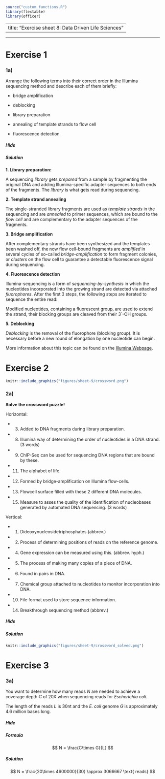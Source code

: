```r
source("custom_functions.R")
library(flextable)
library(officer)

```

---
title: "Exercise sheet 8: Data Driven Life Sciences"
---

---------------------------------

# Exercise 1


### 1a)
::: {.question data-latex=""}
Arrange the following terms into their correct order in the Illumina sequencing method and describe each of them briefly:

- bridge amplification

- deblocking

- library preparation

- annealing of template strands to flow cell

- fluorescence detection
::: 

#### {.tabset}

##### Hide

##### Solution
::: {.answer data-latex=""}

**1. Library preparation:**

A sequencing *library* gets *prepared* from a sample by fragmenting the original DNA and adding Illumina-specific adapter sequences to both ends of the fragments. The *library* is what gets read during sequencing.

**2. Template strand annealing**

The single-stranded library fragments are used as *template strands* in the sequencing and are *annealed* to primer sequences, which are bound to the *flow cell* and are complementary to the adapter sequences of the fragments.

**3. Bridge amplification**

After complementary strands have been synthesized and the templates been washed off, the now flow cell-bound fragments are *amplified* in several cycles of so-called *bridge-amplification* to form fragment colonies, or *clusters* on the flow cell to guarantee a detectable fluorescence signal during sequencing. 

**4. Fluorescence detection**

Illumina-sequencing is a form of *sequencing-by-synthesis* in which the nucleotides incorporated into the growing strand are detected via attached *fluorophores*. After the first $3$ steps, the following steps are iterated to sequence the entire read:

Modified nucleotides, containing a fluorescent group, are used to extend the strand, their blocking groups are cleaved from their 3`-OH groups.

**5. Deblocking**

*Deblocking* is the removal of the fluorophore (blocking group). It is necessary before a new round of elongation by one nucleotide can begin.


More information about this topic can be found on the [Illumina Webpage](https://www.illumina.com/science/technology/next-generation-sequencing/sequencing-technology.html).
::: 
#### {-}

# Exercise 2

```r
knitr::include_graphics("figures/sheet-9/crossword.png")
```

### 2a)
::: {.question data-latex=""}

**Solve the crossword puzzle!**

Horizontal:

- 3. Added to DNA fragments during library preparation.

- 8. Illumina way of determining the order of nucleotides in a DNA strand. (3 words)

- 9. ChIP-Seq can be used for sequencing DNA regions that are bound by these.

- 11. The alphabet of life.

- 12. Formed by bridge-amplification on Illumina flow-cells.

- 13. Flowcell surface filled with these 2 different DNA molecules.

- 15. Measure to asses the quality of the identification of nucleobases generated by automated DNA sequencing. (3 words)


Vertical:

- 1. Dideoxynucleosidetriphosphates (abbrev.)

- 2. Process of determining positions of reads on the reference genome.

- 4. Gene expression can be measured using this. (abbrev. hyph.)

- 5. The process of making many copies of a piece of DNA.

- 6. Found in pairs in DNA.

- 7. Chemical group attached to nucleotides to monitor incorporation into DNA.

- 10. File format used to store sequence information.

- 14. Breakthrough sequencing method (abbrev.)

::: 

#### {.tabset}

##### Hide

##### Solution
::: {.answer data-latex=""}
```r
knitr::include_graphics("figures/sheet-9/crossword_solved.png")
```
::: 
#### {-}

# Exercise 3

#### {.tabset}

### 3a)
::: {.question data-latex=""}
You want to determine how many reads $N$ are needed to achieve a coverage depth $C$ of 20X when sequencing reads for *Escherichia coli*.

The length of the reads $L$ is 30nt and the *E. coli* genome $G$ is approximately 4.6 million bases long.
::: 

#### {.tabset}

##### Hide

##### Formula
::: {.answer data-latex=""}
$$
N = \frac{C\times G}{L}
$$
::: 

##### Solution
::: {.answer data-latex=""}
$$
N = \frac{20\times 4600000}{30} \approx 3066667 \text{ reads}
$$
::: 







